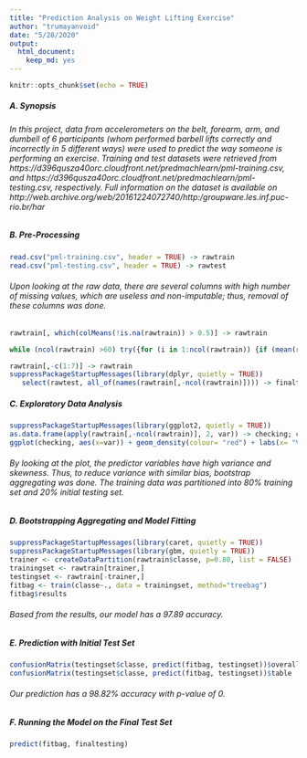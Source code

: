 ---
title: "Prediction Analysis on Weight Lifting Exercise"
author: "trumayanvoid"
date: "5/28/2020"
output: 
  html_document: 
    keep_md: yes
---

```{r setup, include=FALSE}
knitr::opts_chunk$set(echo = TRUE)
```
##### **A. Synopsis**
###### In this project, data from accelerometers on the belt, forearm, arm, and dumbell of 6 participants (whom performed barbell lifts correctly and incorrectly in 5 different ways) were used to predict the way someone is performing an exercise. Training and test datasets were retrieved from https://d396qusza40orc.cloudfront.net/predmachlearn/pml-training.csv, and https://d396qusza40orc.cloudfront.net/predmachlearn/pml-testing.csv, respectively. Full information on the dataset is available on http://web.archive.org/web/20161224072740/http:/groupware.les.inf.puc-rio.br/har

##### **B. Pre-Processing**
```{r, echo=TRUE, cache=TRUE}
read.csv("pml-training.csv", header = TRUE) -> rawtrain
read.csv("pml-testing.csv", header = TRUE) -> rawtest
```

###### Upon looking at the raw data, there are several columns with high number of missing values, which are useless and non-imputable; thus, removal of these columns was done.
```{r, echo=TRUE, cache=TRUE}
rawtrain[, which(colMeans(!is.na(rawtrain)) > 0.5)] -> rawtrain

while (ncol(rawtrain) >60) try({for (i in 1:ncol(rawtrain)) {if (mean(rawtrain[,i] %in% "") > 0.5) {rawtrain[,-i] -> rawtrain}}}, silent = TRUE)  

rawtrain[,-c(1:7)] -> rawtrain
suppressPackageStartupMessages(library(dplyr, quietly = TRUE))
   select(rawtest, all_of(names(rawtrain[,-ncol(rawtrain)]))) -> finaltesting
```

##### **C. Exploratory Data Analysis**
```{r, echo=TRUE, cache=TRUE, fig.height= 3, fig.width= 10}
suppressPackageStartupMessages(library(ggplot2, quietly = TRUE))
as.data.frame(apply(rawtrain[,-ncol(rawtrain)], 2, var)) -> checking; colnames(checking) = "var"
ggplot(checking, aes(x=var)) + geom_density(colour= "red") + labs(x= "Variance Values Per Column")
```

###### By looking at the plot, the predictor variables have high variance and skewness. Thus, to reduce variance with similar bias, bootstrap aggregating was done. The training data was partitioned into 80% training set and 20% initial testing set.

##### **D. Bootstrapping Aggregating and Model Fitting**
```{r, echo=TRUE, cache=TRUE}
suppressPackageStartupMessages(library(caret, quietly = TRUE))
suppressPackageStartupMessages(library(gbm, quietly = TRUE))
trainer <- createDataPartition(rawtrain$classe, p=0.80, list = FALSE)
trainingset <- rawtrain[trainer,]
testingset <- rawtrain[-trainer,]
fitbag <- train(classe~., data = trainingset, method="treebag")
fitbag$results
```

###### Based from the results, our model has a 97.89 accuracy.
##### **E. Prediction with Initial Test Set**
```{r, echo=TRUE,cache=TRUE}
confusionMatrix(testingset$classe, predict(fitbag, testingset))$overall[c(1,6)]
confusionMatrix(testingset$classe, predict(fitbag, testingset))$table
```

###### Our prediction has a 98.82% accuracy with p-value of 0. 

##### **F. Running the Model on the Final Test Set**
```{r, echo=TRUE, cache=TRUE}
predict(fitbag, finaltesting)
```


